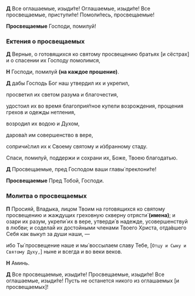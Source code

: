 **Д** Все оглашаемые, изыди́те! Оглашаемые, изыди́те! Все просвещаемые, приступи́те! Помоли́тесь, просвещаемые!

**Просвещаемые** Господи, помилуй!

### Ектения о просвещаемых

**Д** Верные, о готовящихся ко святому просвещению братьях <R>[</R>и сёстрах<R>]</R> и о спасении их Господу помолимся,

**Н** Господи, помилуй **(на каждое прошение)**.

**Д** дабы Господь Бог наш утвердил их и укрепил,

просветил их светом разума и благочестия,

удостоил их во время благоприя́тное купели возрождения, прощения грехов и одежды нетления,

возродил их водою и Духом,

дарова́л им совершенство в вере,

сопричи́слил их к Своему святому и и́збранному стаду.

Спаси, помилуй, поддержи и сохрани их, Боже, Твоею благодатью.

**Д** Просвещаемые, пред Господом ваши главы́ преклони́те!

**Просвещаемые** Пред Тобой, Господи.

### Молитва о просвещаемых

**П** Просияй, Владыка, лицом Твоим на готовящихся ко святому просвещению и жаждущих греховную скверну отрясти́ **(имена)**; и озари их разум, укрепи́ их в вере, утверди́ в надежде, усовершенствуй в любви; и соделай их достойными членами Твоего Христа, отда́вшего Себя как выкуп за души наши, —

ибо Ты́ просвещение наше и мы́ воссылаем славу Тебе, <R>[</R>`Отцу и Сыну и Святому Духу,`<R>]</R> ныне и всегда и во веки веков.

**Н** Аминь.

**Д** Все просвещаемые, изыди́те! Просвещаемые, изыди́те! Все оглашаемые, изыди́те! Пусть не останется никого из оглашаемых <R>[</R>и просвещаемых<R>]</R>!
